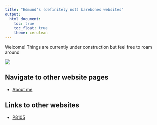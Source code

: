 ```yaml
---
title: "Edmund's (definitely not) barebones websites"
output: 
  html_document:
    toc: true
    toc_float: true
    theme: cerulean
---
```


Welcome! Things are currently under construction but feel free to roam around

![](https://external-content.duckduckgo.com/iu/?u=https%3A%2F%2Fmedia.tenor.com%2Fimages%2F17fb5bd9a52cdc14bfaafe2bf9a0f010%2Ftenor.gif&f=1&nofb=1&ipt=370bd9c5b63614fd4680aa592c978c21c35c9f6c0ae90c543bc0152ba1caf581)

## Navigate to other website pages
* [About me](about.html)

## Links to other websites
* [P8105](https://p8105.com/)